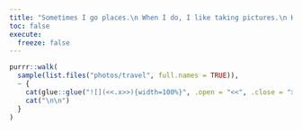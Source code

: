 ```yaml
---
title: "Sometimes I go places.\n When I do, I like taking pictures.\n Here are some of my favorites."
toc: false
execute:
  freeze: false
---
```


```r

purrr::walk(
  sample(list.files("photos/travel", full.names = TRUE)),
  ~ {
    cat(glue::glue("![](<<.x>>){width=100%}", .open = "<<", .close = ">>"))
    cat("\n\n")
  } 
)
```
